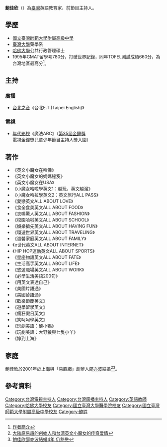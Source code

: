 '''鮑佳欣'''（{{bd|1974年|9月26日||}}）為[[臺灣|臺灣]]英語教育家、前節目主持人。

== 學歷 ==
*[[國立臺灣師範大學附屬高級中學|國立臺灣師範大學附屬高級中學]]
*[[臺灣大學|臺灣大學]]藥學系
*[[哈佛大學|哈佛大學]]公共行政管理碩士
*1995年GMAT留學考780分，打破世界記錄，同年TOFEL測試成績660分，為台灣地區最高分<ref>[http://www.kingstone.com.tw/book/book_page.asp?kmcode=2018550860881&lid=search&actid=wise 作者簡介]</ref>。

== 主持 ==
=== 廣播 ===
*[[台北之音|台北之音]]《台北E.T.(Taipei English)》

=== 電視 ===
*[[年代影視|年代影視]]《魔法ABC》（[[第35屆金鐘獎|第35屆金鐘獎]]電視金鐘獎兒童少年節目主持人獎入圍）

== 著作 ==
*《英文小魔女在哈佛》
*《英文小魔女的媽媽秘笈》
*《英文小魔女在USA》
*《小魔女哈啦學英文1：越玩，英文越溜》 
*《小魔女哈拉學英文2：英文旅行ALL PASS》
*《愛戀英文ALL ABOUT LOVE》
*《食全食美英文ALL ABOUT FOOD》
*《衣鳴驚人英文ALL ABOUT FASHION》
*《校園哈啦英文ALL ABOUT SCHOOL》
*《娛樂搶先英文ALL ABOUT HAVING FUN》
*《環遊世界英文ALL ABOUT TRAVELING》
*《溫馨家庭英文ALL ABOUT FAMILY》
*《e世代英文ALL ABOUT INTERNET》
*《HIP HOP運動英文ALL ABOUT SPORTS》
*《星座物語英文ALL ABOUT FATE》
*《生活高手英文ALL ABOUT LIFE》
*《悠遊職場英文ALL ABOUT WORK》
*《必學生活美語200句》
*《用英文表達自己》
*《美國片語通》
*《美國諺語通》
*《歡樂節慶英文》
*《遊學留學英文》
*《瘋狂假日英文》
*《笑呵呵學英文》
*《玩劇美語：醜小鴨》
*《玩劇美語：大野狼與七隻小羊》
*《嫁到上海》

== 家庭 ==
鮑佳欣於2001年於上海與「易趣網」創辦人[[邵亦波|邵亦波]]結婚<ref>[http://www.360doc.cn/article/4752236_305254847.html 大陆原易趣的创始人和台湾英文小魔女的传奇爱情]</ref><ref>[http://mag.udn.com/mag/people/storypage.jsp?f_ART_ID=11603 鮑佳欣邵亦波結婚4年 仍熱戀]</ref>。

==參考資料==
{{reflist}}

{{DEFAULTSORT: Pao, Jenny}}
[[Category:台灣電視主持人|Category:台灣電視主持人]]
[[Category:台灣廣播主持人|Category:台灣廣播主持人]]
[[Category:英語教師|Category:英語教師]]
[[Category:哈佛大學校友|Category:哈佛大學校友]]
[[Category:國立臺灣大學醫學院校友|Category:國立臺灣大學醫學院校友]]
[[Category:國立臺灣師範大學附屬高級中學校友|Category:國立臺灣師範大學附屬高級中學校友]]
[[Category:鮑姓|Category:鮑姓]]